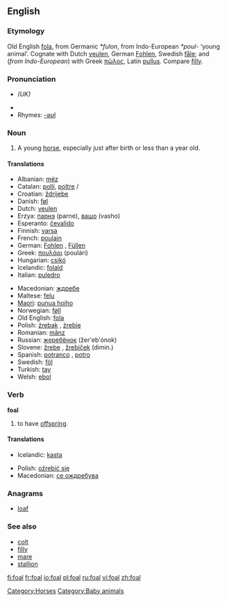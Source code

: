 ==English==

===Etymology===
Old English [[fola]], from Germanic ''*fulon'', from Indo-European ''*poul-'' ‘young animal’.  Cognate with Dutch [[veulen]], German [[Fohlen]], Swedish [[fåle]]; and (''from Indo-European'') with Greek [[πῶλος]], Latin [[pullus]].  Compare [[filly]].

===Pronunciation===
*{{IPA|/fəʊl/}} ''(UK)''
*{{audio|en-us-foal.ogg|Audio (US)}}
*Rhymes: [[Rhymes:English:-əʊl|-əʊl]]

===Noun===
{{en-noun}}

# A young [[horse]], especially just after birth or less than a year old.

====Translations====
{{trans-top|young horse}}
*Albanian: [[mëz]] {{m}}
*Catalan: [[pollí]], [[poltre]] {{m}}/{{f}}
*Croatian: [[ždrijebe]] {{n}}
*Danish: [[føl]] {{n}}
*Dutch: [[veulen]] {{n}}
*Erzya: [[парнэ]] (parne), [[вашо]] (vasho)
*Esperanto: [[ĉevalido]]
*Finnish: [[varsa]]
*French: [[poulain]] {{m}}
*German: [[Fohlen]] {{n}}, [[Füllen]] {{n}}
*Greek: [[πουλάρι]] (poulári) {{n}}
*Hungarian: [[csikó]]
*Icelandic: [[folald]] {{n}}
*Italian: [[puledro]] {{n}}
{{trans-mid}}
*Macedonian: [[ждребе]] {{n}}
*Maltese: [[felu]] {{m}}
*[[Maori]]: [[punua hoiho]]
*Norwegian: [[føll]] {{n}}
*Old English: [[fola]] {{m}}
*Polish: [[źrebak]] {{m}}, [[źrebię]] {{n}}
*Romanian: [[mânz]] {{m}}
*Russian: [[жеребёнок]] (žer'eb'ónok) {{m}}
*Slovene: [[žrebe]] {{n}}, [[žrebiček]] {{m}} (dimin.)
*Spanish: [[potranco]] {{m}}, [[potro]] {{m}}
*Swedish: [[föl]] {{n}}
*Turkish: [[tay]]
*Welsh: [[ebol]] {{m}}
{{trans-bottom}}

===Verb===
'''foal'''

# {{context|equestrian}} to have [[offspring]].

====Translations====
{{trans-top}}
*Icelandic: [[kasta]]
{{trans-mid}}
*Polish: [[oźrebić się]]
*Macedonian: [[се ождребува]]
{{trans-bottom}}

===Anagrams===
*[[loaf]]

===See also===
*[[colt]]
*[[filly]]
*[[mare]]
*[[stallion]]

[[Category:Horses]]
[[Category:Baby animals]]

[[fi:foal]]
[[fr:foal]]
[[io:foal]]
[[pl:foal]]
[[ru:foal]]
[[vi:foal]]
[[zh:foal]]